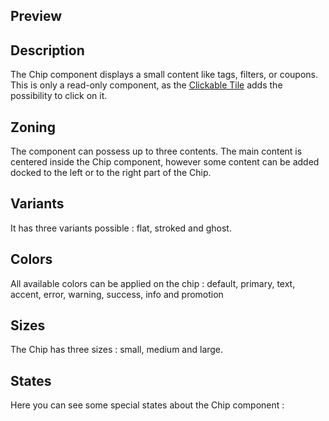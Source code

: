 
## Preview
<!-- PUT SOME FINAL EXAMPLES AS IMAGES HERE -->
<!-- IMAGE IMPORT IS WITH THE FOLLOWING FORMATTING: -->
<!-- ![Alternative text](design-images/link-to-the-corresponding-image.png) -->

## Description
The Chip component displays a small content like tags, filters, or coupons. This is only a read-only component, as the
[Clickable Tile](/) adds the possibility to click on it.

## Zoning
The component can possess up to three contents. The main content is centered inside the Chip component, however some
content can be added docked to the left or to the right part of the Chip.

## Variants
It has three variants possible : flat, stroked and ghost.

## Colors
All available colors can be applied on the chip : default, primary, text, accent, error, warning, success, info and promotion

## Sizes
The Chip has three sizes : small, medium and large.

## States
Here you can see some special states about the Chip component :
